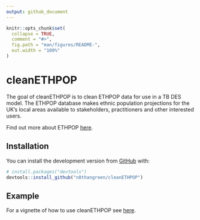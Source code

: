 ```yaml
---
output: github_document
---
```


<!-- README.md is generated from README.Rmd. Please edit that file -->

```r
knitr::opts_chunk$set(
  collapse = TRUE,
  comment = "#>",
  fig.path = "man/figures/README-",
  out.width = "100%"
)
```

# cleanETHPOP

<!-- badges: start -->
<!-- badges: end -->

The goal of cleanETHPOP is to clean ETHPOP data for use in a TB DES model.
The ETHPOP database makes ethnic population projections for the UK's local areas available to stakeholders, practitioners and other interested users.

Find out more about ETHPOP [here](http://www.ethpop.org/what.html).

## Installation

You can install the development version from [GitHub](https://github.com/) with:

``` r
# install.packages("devtools")
devtools::install_github("n8thangreen/cleanETHPOP")
```

## Example

For a vignette of how to use cleanETHPOP see [here](https://n8thangreen.github.io/cleanETHPOP/how-to-use-package.html).
